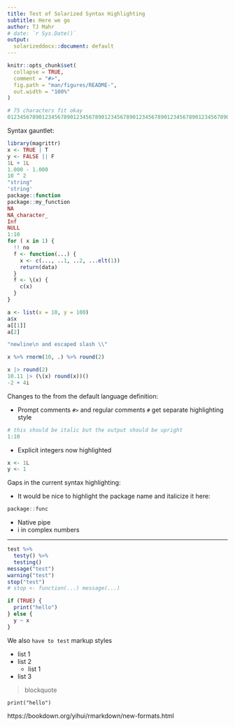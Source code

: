 ```yaml
---
title: Test of Solarized Syntax Highlighting
subtitle: Here we go
author: TJ Mahr
# date: `r Sys.Date()`
output: 
  solarizeddocx::document: default
---
```


<!-- README.md is generated from README.Rmd. Please edit that file -->

```r
knitr::opts_chunk$set(
  collapse = TRUE,
  comment = "#>",
  fig.path = "man/figures/README-",
  out.width = "100%"
)
```

```r
# 75 characters fit okay
0123456789012345678901234567890123456789012345678901234567890123456789012345
```


Syntax gauntlet:

```r
library(magrittr)
x <- TRUE | T
y <- FALSE || F
1L + 1L
1.000 - 1.000
10 ^ 2
"string"
'string'
package::function
package::my_function
NA
NA_character_
Inf
NULL
1:10
for ( x in 1) {
  !! no
  f <- function(...) {
    x <- c(..., ..1, ..2, ...elt(1))
    return(data)
  }
  f <- \(x) {
    c(x)
  }
}

a <- list(x = 10, y = 100)
a$x
a[[1]]
a[2]

"newline\n and escaped slash \\"

x %>% rnorm(10, .) %>% round(2)

x |> round(2)
10.11 |> (\(x) round(x))()
-2 + 4i
```


Changes to the from the default language definition:

- Prompt comments `#>` and regular comments `#` get separate highlighting style

```r
# this should be italic but the output should be upright
1:10
```

- Explicit integers now highlighted

```r
x <- 1L
y <- 1
```

Gaps in the current syntax highlighting:

- It would be nice to highlight the package name and italicize it here:

```r
package::func
```

- Native pipe
- i in complex numbers


***


```r
test %>% 
  testy() %>% 
  testing()
message("test")
warning("test")
stop("test")
# stop <- function(...) message(...)

if (TRUE) {
  print("hello")
} else {
  y ~ x
}
```

We also `have to test` markup styles

* list 1
* list 2
  - list 1
* list 3

> blockquote

```
print("hello")
```


https://bookdown.org/yihui/rmarkdown/new-formats.html
